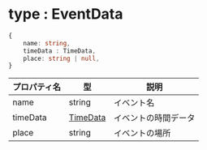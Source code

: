 
# type : EventData 

```ts 
{
    name: string,
    timeData : TimeData,
    place: string | null,
}
```

| プロパティ名 | 型 | 説明 |
| --- | --- | --- |
| name | string | イベント名 |
| timeData | [TimeData](./timedata) | イベントの時間データ |
| place | string | イベントの場所 |